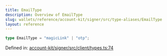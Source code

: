 ```yaml
---
title: EmailType
description: Overview of EmailType
slug: wallets/reference/account-kit/signer/src/type-aliases/EmailType
layout: reference
---
```


```ts
type EmailType = "magicLink" | "otp";
```

Defined in: [account-kit/signer/src/client/types.ts:74](https://github.com/alchemyplatform/aa-sdk/blob/da19afd63b0ba06a4de95b0d2d7871f64d546304/account-kit/signer/src/client/types.ts#L74)
